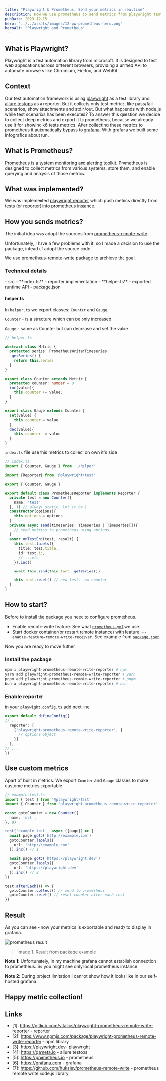 ```yaml
---
title: "Playwright & Prometheus. Send your metrics in realtime"
description: How we use prometheus to send metrics from playwright tests
pubDate: 2023-12-15
hero: "../../assets/images/12-pw-prometheus-hero.png"
heroAlt: "Playwright and Prometheus"
---
```



## What is Playwright?

Playwright is a test automation library from microsoft.
It is designed to test web applications across different browsers, providing a unified API to automate browsers like Chromium, Firefox, and WebKit

## Context

Our test automation framework is using [playwright](https://playwright.dev/docs/intro) as a test library and [allure testops](https://qameta.io/) as a reporter. But it collects only test metrics, like pass/fail scenarios, show attachments and stdin/out. But what happends with node.js while test scenarios has been executed? To answer this question we decide to collect deep metrics and export it to prometheus, because we already use it for showing k6 tests metrics. After collecting these metrics to prometheus it automatically bypass to [grafana](https://grafana.com/). With grafana we built some infografics about run.

## What is Prometheus?

[Prometheus](https://prometheus.io/) is a system monitoring and alerting toolkit. Prometheus is designed to collect metrics from various systems, store them, and enable querying and analysis of those metrics.

## What was implemented?

We was implemented [playwright reporter](https://github.com/vitalics/playwright-prometheus-remote-write-reporter) which push metrics directly from tests (or reporter) into prometheus instance.

## How you sends metrics?

The initial idea was adopt the sources from [prometheus-remote-write](https://github.com/huksley/prometheus-remote-write).

Unfortunately, I have a few problems with it, so I made a decision to use the package, intead of adopt the source code.

We use [prometheus-remote-write](https://github.com/huksley/prometheus-remote-write) package to archieve the goal.

### Technical details

<FileTree title="Project Structure">
- src
  - **index.ts** - reporter implementation
  - **helper.ts** - exported runtime API
- package.json
</FileTree>

#### helper.ts

In `helper.ts` we export classes: `Counter` and `Gauge`.

`Counter` - is a structure which can be only increased

`Gauge` - same as Counter but can decrease and set the value

``` ts
// helper.ts

abstract class Metric {
  protected series: PrometheusWriterTimeseries
  _getSeries() {
    return this.series
  }
}

export class Counter extends Metric {
  protected counter: number = 0
  inc(value){
    this.counter += value;
  }
}

export class Gauge extends Counter {
  set(value) {
    this.counter = value
  }
  dec(value){
    this.counter -= value
  }
}
```

`index.ts` file use this metrics to collect on own it's side

``` ts
// index.ts
import { Counter, Gauge } from './helper'

import {Reporter} from '@playwright/test'

export { Counter, Gauge }

export default class PrometheusReporter implements Reporter {
  private test = new Counter({
    name: 'test'
  }, 1) // always static, let it be 1
  constructor(options){
    this.options = options
  }
  private async send(timeseries: Timeseries | Timeseries[]){
    // send metrics to prometheus using options
  }
  async onTestEnd(test, result) {
    this.test.labels({
      title: test.title,
      id: test.id,
      // ...etc
    }).inc()

    await this.send(this.test._getSeries())

    this.test.reset() // new test, new counter
  }
}

```

## How to start?

Before to install the package you need to configure prometheus.

- Enable remote-write feature. See what [`prometheus.yml`](https://github.com/vitalics/playwright-prometheus-remote-write-reporter/blob/main/example/prometheus.yml) we use.
- Start docker container(or restart remote instance) with feature: `--enable-feature=remote-write-receiver`. See example from [`package.json`](https://github.com/vitalics/playwright-prometheus-remote-write-reporter/blob/main/example/package.json#L16)

Now you are ready to move futher

### Install the package

```sh
npm i playwright-prometheus-remote-write-reporter # npm
yarn add playwright-prometheus-remote-write-reporter # yarn
pnpm add playwright-prometheus-remote-write-reporter # pnpm
bun a playwright-prometheus-remote-write-reporter # bun
```

### Enable reporter

in your `playwight.config.ts` add next line

```ts
export default defineConfig({
// ...
  reporter: [
    ['playwright-prometheus-remote-write-reporter', {
      // options object
    }]
  ],
// ...
})
```

## Use custom metrics

Apart of built in metrics. We export `Counter` and `Gauge` classes to make custome metrics exportable

```ts
// example.test.ts
import { test } from '@playwright/test'
import { Counter } from 'playwright-prometheus-remote-write-reporter'

const gotoCounter = new Counter({
  name: 'url',
}, 0)

test('example test', async ({page}) => {
  await page.goto('http://example.com')
  gotoCounter.labels({
    url: 'http://example.com'
  }).inc() // 1

  await page.goto('https://playwright.dev')
  gotoCounter.labels({
    url: 'https://playwright.dev'
  }).inc() // 2
})

test.afterEach(() => {
  gotoCounter.collect() // send to prometheus
  gotoCounter.reset() // reset counter after each test
})

```

## Result

As you can see - now your metrics is exportable and ready to display in grafana.

![prometheus result](../../assets/images/12-result.png)
> Image 1. Result from package example

**Note 1**: Unfortunately, in my machine grafana cannot establish connection to prometheus. So you might see only local prometheus instance.

**Note 2**: During project limitation I cannot show how it looks like in our self-hosted grafana

## Happy metric collection!

## Links

- [1]: https://github.com/vitalics/playwright-prometheus-remote-write-reporter - reporter
- [2]: https://www.npmjs.com/package/playwright-prometheus-remote-write-reporter - npm library
- [3]: https://playwright.dev- playwright
- [4]: https://qameta.io - allure testops
- [5]: https://prometheus.io - prometheus
- [6]: https://grafana.com - grafana
- [7]: https://github.com/huksley/prometheus-remote-write - prometheus remote write node.js library
